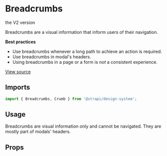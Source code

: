 


<Meta of={BreadcrumbsStories} />

# Breadcrumbs

<DeprecationNotice href="/?path=/docs/design-system-components-v2-breadcrumbs--base">the V2 version</DeprecationNotice>

Breadcrumbs are a visual information that inform users of their navigation.

**Best practices**

- Use breadcrumbs whenever a long path to achieve an action is required.
- Use breadcrumbs in modal's headers.
- Using breadcrumbs in a page or a form is _not_ a consistent experience.

[View source](https://github.com/strapi/design-system/tree/main/packages/strapi-design-system/src/Breadcrumbs)

## Imports

```js
import { Breadcrumbs, Crumb } from '@strapi/design-system';
```

## Usage

Breadcrumbs are visual information only and cannot be navigated. They are mostly part of modals' headers.

<Canvas of={BreadcrumbsStories.Base} />

## Props

<ArgsTable of={Breadcrumbs} />
